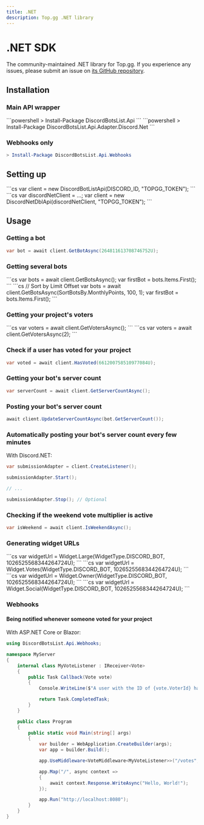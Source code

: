 ```yaml
---
title: .NET
description: Top.gg .NET library
---
```



# .NET SDK

The community-maintained .NET library for Top.gg. If you experience any issues, please submit an issue on [its GitHub repository](https://github.com/Top-gg-Community/dotnet-sdk).

## Installation

### Main API wrapper

<Tabs>
  <TabItem value="library_agnostic" label="Library agnostic" default>
    ```powershell
    > Install-Package DiscordBotsList.Api
    ```
  </TabItem>
  <TabItem value="discord_net_based" label="Discord.NET-based">
    ```powershell
    > Install-Package DiscordBotsList.Api.Adapter.Discord.Net
    ```
  </TabItem>
</Tabs>

### Webhooks only

```powershell
> Install-Package DiscordBotsList.Api.Webhooks
```

## Setting up

<Tabs>
  <TabItem value="library_agnostic" label="Library agnostic" default>
    ```cs
    var client = new DiscordBotListApi(DISCORD_ID, "TOPGG_TOKEN");
    ```
  </TabItem>
  <TabItem value="discord_net_based" label="Discord.NET-based">
    ```cs
    var discordNetClient = ...;
    var client = new DiscordNetDblApi(discordNetClient, "TOPGG_TOKEN");
    ```
  </TabItem>
</Tabs>

## Usage

### Getting a bot

```cs
var bot = await client.GetBotAsync(264811613708746752U);
```

### Getting several bots

<Tabs>
  <TabItem value="defaults" label="With defaults" default>
    ```cs
    var bots = await client.GetBotsAsync();
    var firstBot = bots.Items.First();
    ```
  </TabItem>
  <TabItem value="explicit_arguments" label="With explicit arguments">
    ```cs
    //                                   Sort by                   Limit  Offset
    var bots = await client.GetBotsAsync(SortBotsBy.MonthlyPoints, 100,   1);
    var firstBot = bots.Items.First();
    ```
  </TabItem>
</Tabs>

### Getting your project's voters

<Tabs>
  <TabItem value="first_page" label="First page" default>
    ```cs
    var voters = await client.GetVotersAsync();
    ```
  </TabItem>
  <TabItem value="subsequent_pages" label="Subsequent pages">
    ```cs
    var voters = await client.GetVotersAsync(2);
    ```
  </TabItem>
</Tabs>

### Check if a user has voted for your project

```cs
var voted = await client.HasVoted(661200758510977084U);
```

### Getting your bot's server count

```cs
var serverCount = await client.GetServerCountAsync();
```

### Posting your bot's server count

```cs
await client.UpdateServerCountAsync(bot.GetServerCount());
```

### Automatically posting your bot's server count every few minutes

With Discord.NET:

```cs
var submissionAdapter = client.CreateListener();

submissionAdapter.Start();

// ...

submissionAdapter.Stop(); // Optional
```

### Checking if the weekend vote multiplier is active

```cs
var isWeekend = await client.IsWeekendAsync();
```

### Generating widget URLs

<Tabs>
  <TabItem value="large" label="Large" default>
    ```cs
    var widgetUrl = Widget.Large(WidgetType.DISCORD_BOT, 1026525568344264724U);
    ```
  </TabItem>
  <TabItem value="votes" label="Votes">
    ```cs
    var widgetUrl = Widget.Votes(WidgetType.DISCORD_BOT, 1026525568344264724U);
    ```
  </TabItem>
  <TabItem value="owner" label="Owner">
    ```cs
    var widgetUrl = Widget.Owner(WidgetType.DISCORD_BOT, 1026525568344264724U);
    ```
  </TabItem>
  <TabItem value="social" label="Social">
    ```cs
    var widgetUrl = Widget.Social(WidgetType.DISCORD_BOT, 1026525568344264724U);
    ```
  </TabItem>
</Tabs>

### Webhooks

#### Being notified whenever someone voted for your project

With ASP.NET Core or Blazor:

```cs
using DiscordBotsList.Api.Webhooks;

namespace MyServer
{
    internal class MyVoteListener : IReceiver<Vote>
    {
        public Task Callback(Vote vote)
        {
            Console.WriteLine($"A user with the ID of {vote.VoterId} has voted us on Top.gg!");

            return Task.CompletedTask;
        }
    }

    public class Program
    {
        public static void Main(string[] args)
        {
            var builder = WebApplication.CreateBuilder(args);
            var app = builder.Build();

            app.UseMiddleware<VoteMiddleware<MyVoteListener>>("/votes", Environment.GetEnvironmentVariable("MY_TOPGG_WEBHOOK_SECRET"), new MyVoteListener());

            app.Map("/", async context =>
            {
                await context.Response.WriteAsync("Hello, World!");
            });

            app.Run("http://localhost:8080");
        }
    }
}
```